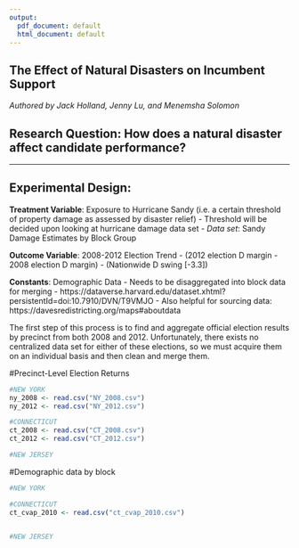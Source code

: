 ```yaml
---
output:
  pdf_document: default
  html_document: default
---
```


The Effect of Natural Disasters on Incumbent Support
---
*Authored by Jack Holland, Jenny Lu, and Menemsha Solomon*

Research Question: How does a natural disaster affect candidate performance?
---
___

Experimental Design:
---

**Treatment Variable**: Exposure to Hurricane Sandy (i.e. a certain threshold of property damage as assessed by disaster relief)
  - Threshold will be decided upon looking at hurricane damage data set
  - *Data set*: Sandy Damage Estimates by Block Group

**Outcome Variable**: 2008-2012 Election Trend
  - (2012 election D margin - 2008 election D margin) - (Nationwide D swing [-3.3])

**Constants**: Demographic Data
  - Needs to be disaggregated into block data for merging
    - https://dataverse.harvard.edu/dataset.xhtml?persistentId=doi:10.7910/DVN/T9VMJO
    - Also helpful for sourcing data: https://davesredistricting.org/maps#aboutdata \

The first step of this process is to find and aggregate official election results by precinct from both 2008 and 2012. Unfortunately, there exists no centralized data set for either of these elections, so we must acquire them on an individual basis and then clean and merge them.

#Precinct-Level Election Returns
```r
#NEW YORK
ny_2008 <- read.csv("NY_2008.csv")
ny_2012 <- read.csv("NY_2012.csv")

#CONNECTICUT
ct_2008 <- read.csv("CT_2008.csv")
ct_2012 <- read.csv("CT_2012.csv")

#NEW JERSEY
```

#Demographic data by block
```r
#NEW YORK

#CONNECTICUT
ct_cvap_2010 <- read.csv("ct_cvap_2010.csv")


#NEW JERSEY
```

